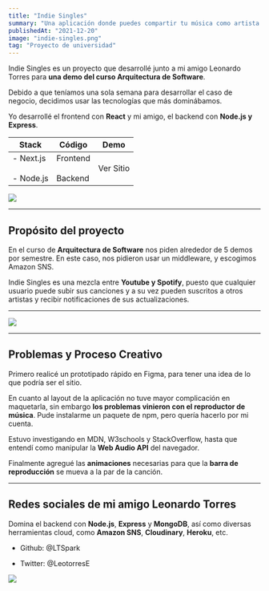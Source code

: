 ```yaml
---
title: "Indie Singles"
summary: "Una aplicación donde puedes compartir tu música como artista independiente."
publishedAt: "2021-12-20"
image: "indie-singles.png"
tag: "Proyecto de universidad"
---
```


Indie Singles es un proyecto que desarrollé junto a mi amigo <Anchor href="https://github.com/LTSpark">Leonardo Torres</Anchor> para **una demo del curso Arquitectura de Software**.

Debido a que teníamos una sola semana para desarrollar el caso de negocio, decidimos usar las tecnologías que más dominábamos.

Yo desarrollé el frontend con **React** y mi amigo, el backend con **Node.js y Express**.

| Stack                            | Código                                                                                                                                                                 | Demo                                               |
| -------------------------------- | ---------------------------------------------------------------------------------------------------------------------------------------------------------------------- | -------------------------------------------------- |
| - Next.js <br /> <br />- Node.js | <Anchor href="https://github.com/Railly/indie-singles-front">Frontend</Anchor><br /> <br /><Anchor href="https://github.com/LTSpark/API-IndieSingles">Backend</Anchor> | <Anchor href="#" target="_self">Ver Sitio</Anchor> |

<Image src="/indie-singles.png" width={1764} height={1131} />

---

## Propósito del proyecto

En el curso de **Arquitectura de Software** nos piden alrededor de 5 demos por semestre. En este caso, nos pidieron usar un middleware, y escogimos Amazon SNS.

Indie Singles es una mezcla entre **Youtube y Spotify**, puesto que cualquier usuario puede subir sus canciones y a su vez pueden suscritos a otros artistas y recibir notificaciones de sus actualizaciones.

---

<Image src="/indie-singles-browser.png" width={1792} height={977} />

---

## Problemas y Proceso Creativo

Primero realicé <Anchor href="https://www.figma.com/file/n4qOVqvEtJdhzQX3OfEbNH/IndieSingles?node-id=0%3A1">un prototipado rápido en Figma</Anchor>, para tener una idea de lo que podría ser el sitio.

En cuanto al layout de la aplicación no tuve mayor complicación en maquetarla, sin embargo **los problemas vinieron con el reproductor de música**. Pude instalarme un paquete de npm, pero quería hacerlo por mi cuenta.

Estuvo investigando en MDN, W3schools y StackOverflow, hasta que entendí como manipular la **Web Audio API** del navegador.

Finalmente agregué las **animaciones** necesarias para que la **barra de reproducción** se mueva a la par de la canción.

---

## Redes sociales de mi amigo Leonardo Torres

Domina el backend con **Node.js**, **Express** y **MongoDB**, así como diversas herramientas cloud, como **Amazon SNS**, **Cloudinary**, **Heroku**, etc.

- Github: <Anchor href="https://github.com/LTSpark">@LTSpark</Anchor>

- Twitter: <Anchor href="https://twitter.com/LeotorresE">@LeotorresE</Anchor>

<Image src="/indie-singles-browser2.png" width={1792} height={977} />

